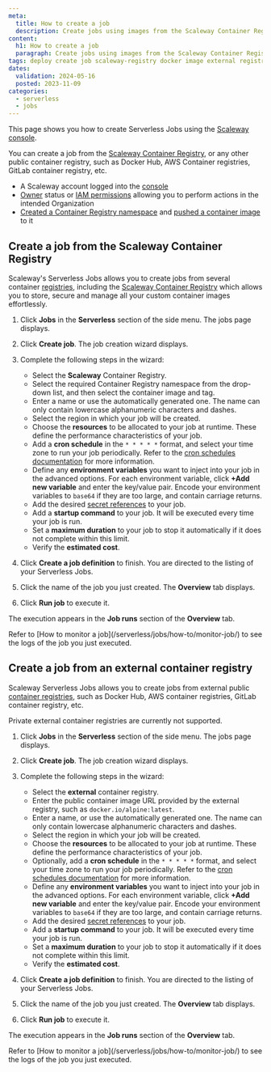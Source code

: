 ```yaml
---
meta:
  title: How to create a job
  description: Create jobs using images from the Scaleway Container Registry or from external public registries.
content:
  h1: How to create a job
  paragraph: Create jobs using images from the Scaleway Container Registry or from external public registries.
tags: deploy create job scaleway-registry docker image external registry public
dates:
  validation: 2024-05-16
  posted: 2023-11-09
categories:
  - serverless
  - jobs
---
```


This page shows you how to create Serverless Jobs using the [Scaleway console](https://console.scaleway.com/).

You can create a job from the [Scaleway Container Registry](/containers/container-registry/quickstart/), or any other public container registry, such as Docker Hub, AWS Container registries, GitLab container registry, etc.

<Macro id="requirements" />

- A Scaleway account logged into the [console](https://console.scaleway.com)
- [Owner](/identity-and-access-management/iam/concepts/#owner) status or [IAM permissions](/identity-and-access-management/iam/concepts/#permission) allowing you to perform actions in the intended Organization
- [Created a Container Registry namespace](/containers/container-registry/how-to/create-namespace/) and [pushed a container image](/containers/container-registry/how-to/push-images/) to it

## Create a job from the Scaleway Container Registry

Scaleway's Serverless Jobs allows you to create jobs from several container [registries](/containers/container-registry/concepts/#registry), including the [Scaleway Container Registry](/containers/container-registry/concepts/#container-registry) which allows you to store, secure and manage all your custom container images effortlessly.

1. Click **Jobs** in the **Serverless** section of the side menu. The jobs page displays.

2. Click **Create job**. The job creation wizard displays.

3. Complete the following steps in the wizard:
    - Select the **Scaleway** Container Registry.
    - Select the required Container Registry namespace from the drop-down list, and then select the container image and tag.
    - Enter a name or use the automatically generated one. The name can only contain lowercase alphanumeric characters and dashes.
    - Select the region in which your job will be created.
    - Choose the **resources** to be allocated to your job at runtime. These define the performance characteristics of your job.
    - Add a **cron schedule** in the `* * * * *` format, and select your time zone to run your job periodically. Refer to the [cron schedules documentation](/serverless/jobs/reference-content/cron-schedules/) for more information.
    - Define any **environment variables** you want to inject into your job in the advanced options. For each environment variable, click **+Add new variable** and enter the key/value pair.
        <Message type="note">
        Encode your environment variables to `base64` if they are too large, and contain carriage returns.
        </Message>
    - Add the desired [secret references](/serverless/jobs/how-to/reference-secret-in-job/) to your job.
    - Add a **startup command** to your job. It will be executed every time your job is run.
    - Set a **maximum duration** to your job to stop it automatically if it does not complete within this limit.
    - Verify the **estimated cost**.
4. Click **Create a job definition** to finish. You are directed to the listing of your Serverless Jobs.

5. Click the name of the job you just created. The **Overview** tab displays.

6. Click **Run job** to execute it.

The execution appears in the **Job runs** section of the **Overview** tab.

<Message type="note">
  Refer to [How to monitor a job](/serverless/jobs/how-to/monitor-job/) to see the logs of the job you just executed.
</Message>

## Create a job from an external container registry

Scaleway Serverless Jobs allows you to create jobs from external public [container registries](/containers/container-registry/concepts/#registry), such as Docker Hub, AWS container registries, GitLab container registry, etc.

Private external container registries are currently not supported.

<Message type="important">
<Macro id="container-registry-note" />
</Message>

1. Click **Jobs** in the **Serverless** section of the side menu. The jobs page displays.

2. Click **Create job**. The job creation wizard displays.

3. Complete the following steps in the wizard:
    - Select the **external** container registry.
    - Enter the public container image URL provided by the external registry, such as `docker.io/alpine:latest`.
    - Enter a name, or use the automatically generated one. The name can only contain lowercase alphanumeric characters and dashes.
    - Select the region in which your job will be created.
    - Choose the **resources** to be allocated to your job at runtime. These define the performance characteristics of your job.
    - Optionally, add a **cron schedule** in the `* * * * *` format, and select your time zone to run your job periodically. Refer to the [cron schedules documentation](/serverless/jobs/reference-content/cron-schedules/) for more information.
    - Define any **environment variables** you want to inject into your job in the advanced options. For each environment variable, click **+Add new variable** and enter the key/value pair.
        <Message type="note">
        Encode your environment variables to `base64` if they are too large, and contain carriage returns.
        </Message>
    - Add the desired [secret references](/serverless/jobs/how-to/reference-secret-in-job/) to your job.
    - Add a **startup command** to your job. It will be executed every time your job is run.
    - Set a **maximum duration** to your job to stop it automatically if it does not complete within this limit.
    - Verify the **estimated cost**.
4. Click **Create a job definition** to finish. You are directed to the listing of your Serverless Jobs.

5. Click the name of the job you just created. The **Overview** tab displays.

6. Click **Run job** to execute it.

The execution appears in the **Job runs** section of the **Overview** tab.

<Message type="note">
  Refer to [How to monitor a job](/serverless/jobs/how-to/monitor-job/) to see the logs of the job you just executed.
</Message>
